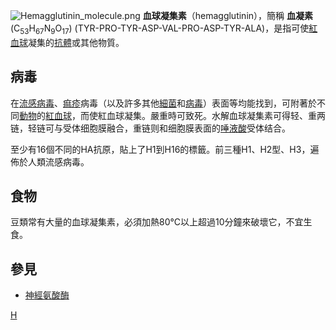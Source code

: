[[File:Hemagglutinin_molecule.png|thumb]]
'''血球凝集素'''（hemagglutinin），簡稱 '''血凝素'''(C<sub>53</sub>H<sub>67</sub>N<sub>9</sub>O<sub>17</sub>) (TYR-PRO-TYR-ASP-VAL-PRO-ASP-TYR-ALA)，是指可使[[紅血球|紅血球]]凝集的[[抗體|抗體]]或其他物質。

== 病毒 ==
在[[流感病毒|流感病毒]]、[[痲疹|痲疹]]病毒（以及許多其他[[細菌|細菌]]和[[病毒|病毒]]）表面等均能找到，可附著於不同[[動物|動物]]的[[紅血球|紅血球]]，而使紅血球凝集。嚴重時可致死。水解血球凝集素可得轻、重两链，轻链可与受体细胞膜融合，重链则和细胞膜表面的[[唾液酸|唾液酸]]受体结合。

至少有16個不同的HA抗原，貼上了H1到H16的標籤。前三種H1、H2型、H3，遍佈於人類流感病毒。

== 食物 ==
豆類常有大量的血球凝集素，必須加熱80°C以上超過10分鐘來破壞它，不宜生食。

==參見==
*[[神經氨酸酶|神經氨酸酶]]

{{血液及淋巴系统疾病诊疗手段}}

[[Category:蛋白质|H]]